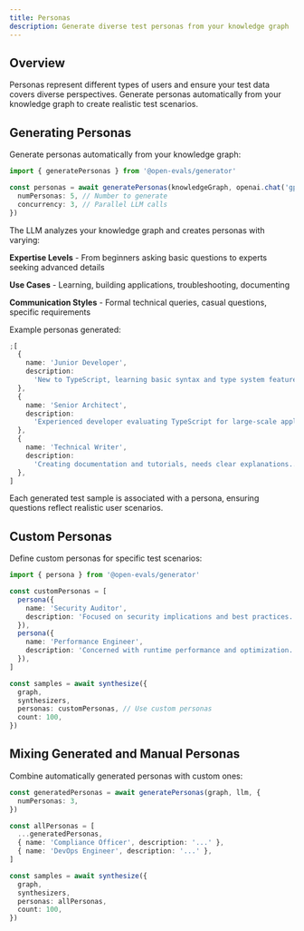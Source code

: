 ```yaml
---
title: Personas
description: Generate diverse test personas from your knowledge graph
---
```


## Overview

Personas represent different types of users and ensure your test data covers diverse perspectives. Generate personas automatically from your knowledge graph to create realistic test scenarios.

## Generating Personas

Generate personas automatically from your knowledge graph:

```typescript
import { generatePersonas } from '@open-evals/generator'

const personas = await generatePersonas(knowledgeGraph, openai.chat('gpt-4o'), {
  numPersonas: 5, // Number to generate
  concurrency: 3, // Parallel LLM calls
})
```

The LLM analyzes your knowledge graph and creates personas with varying:

**Expertise Levels** - From beginners asking basic questions to experts seeking advanced details

**Use Cases** - Learning, building applications, troubleshooting, documenting

**Communication Styles** - Formal technical queries, casual questions, specific requirements

Example personas generated:

```typescript
;[
  {
    name: 'Junior Developer',
    description:
      'New to TypeScript, learning basic syntax and type system features...',
  },
  {
    name: 'Senior Architect',
    description:
      'Experienced developer evaluating TypeScript for large-scale applications...',
  },
  {
    name: 'Technical Writer',
    description:
      'Creating documentation and tutorials, needs clear explanations...',
  },
]
```

Each generated test sample is associated with a persona, ensuring questions reflect realistic user scenarios.

## Custom Personas

Define custom personas for specific test scenarios:

```typescript
import { persona } from '@open-evals/generator'

const customPersonas = [
  persona({
    name: 'Security Auditor',
    description: 'Focused on security implications and best practices...',
  }),
  persona({
    name: 'Performance Engineer',
    description: 'Concerned with runtime performance and optimization...',
  }),
]

const samples = await synthesize({
  graph,
  synthesizers,
  personas: customPersonas, // Use custom personas
  count: 100,
})
```

## Mixing Generated and Manual Personas

Combine automatically generated personas with custom ones:

```typescript
const generatedPersonas = await generatePersonas(graph, llm, {
  numPersonas: 3,
})

const allPersonas = [
  ...generatedPersonas,
  { name: 'Compliance Officer', description: '...' },
  { name: 'DevOps Engineer', description: '...' },
]

const samples = await synthesize({
  graph,
  synthesizers,
  personas: allPersonas,
  count: 100,
})
```
